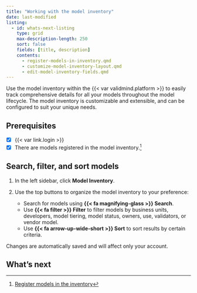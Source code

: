 ```yaml
---
title: "Working with the model inventory"
date: last-modified
listing:
  - id: whats-next-listing
    type: grid
    max-description-length: 250
    sort: false
    fields: [title, description]
    contents:
      - register-models-in-inventory.qmd
      - customize-model-inventory-layout.qmd
      - edit-model-inventory-fields.qmd
---
```

Use the model inventory within the {{< var validmind.platform >}} to easily track comprehensive details for all your models throughout the model lifecycle. The model inventory is customizable and extensible, and can be configured to suit your unique needs.

::: {.prereq}

## Prerequisites

- [x] {{< var link.login >}}
- [x] There are models registered in the model inventory.[^1]

:::

## Search, filter, and sort models

1. In the left sidebar, click **Model Inventory**. 

2. Use the top buttons to organize the model inventory to your preference:
   - Search for models using **{{< fa magnifying-glass >}} Search**. 
   - Use **{{< fa filter >}} Filter** to filter models by business units, developers, model tiering, model status, owners, use, validators, or vendor model.
   - Use **{{< fa arrow-up-wide-short >}} Sort** to sort results by certain criteria.

:::{.callout}
Changes are automatically saved and will affect only your account.
:::

## What's next

:::{#whats-next-listing}
:::

<!-- - [Customize model inventory layout](customize-model-inventory-layout.qmd)
- [Edit model inventory fields](edit-model-inventory-fields.qmd)
- [Manage model inventory fields](manage-model-inventory-fields.qmd) -->



<!-- FOOTNOTES -->

[^1]: [Register models in the inventory](register-models-in-inventory.qmd)